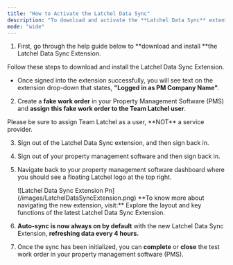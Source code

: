 ```yaml
---
title: "How to Activate the Latchel Data Sync"
description: "To download and activate the **Latchel Data Sync** extention, it's important to follow these steps in sequence:"
mode: "wide"
---
```


1. First, go through the help guide below to **download and install **the Latchel Data Sync Extension. 

<Card title="How to Install the Latchel Data Sync Extension" icon="plug-circle-check" iconType="duotone" href="https://help.latchel.com/s/topic/0TO5e000000h9wqGAA/How-to-Install-the-Latchel-Data-Sync-Extension">
  Follow these steps to download and install the Latchel Data Sync Extension.
</Card>

- Once signed into the extension successfully, you will see text on the extension drop-down that states, **"Logged in as PM Company Name"**.

2. Create a **fake work order** in your Property Management Software (PMS) and **assign this fake work order to the Team Latchel user**.

<Note>
  Please be sure to assign Team Latchel as a user, **NOT** a service provider.
</Note>

3. Sign out of the Latchel Data Sync extension, and then sign back in.
4. Sign out of your property management software and then sign back in.
5. Navigate back to your property management software dashboard where you should see a floating Latchel logo at the top right.

   <Frame>
     ![Latchel Data Sync Extension Pn](/images/LatchelDataSyncExtension.png)
   </Frame>
   **To know more about navigating the new extension, visit:**

   <Card title="Navigating the Latchel Data Sync Extenstion (New Version)" icon="plug-circle-check" iconType="duotone" href="/s/topic/0TO5e000000h9wqGAA/Navigating-the-Latchel-Data-Sync-Extension-New-Version">
     Explore the layout and key functions of the latest Latchel Data Sync Extension.
   </Card>


6. **Auto-sync is now always on by default** with the new Latchel Data Sync Extension, **refreshing data every 4 hours.**
7. Once the sync has been initialized, you can **complete** or **close** the test work order in your property management software (PMS).